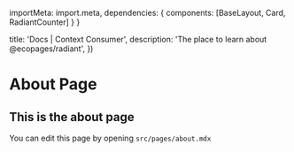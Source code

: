 

  importMeta: import.meta,
  dependencies: {
    components: [BaseLayout, Card, RadiantCounter]
  }
}

  title: 'Docs | Context Consumer',
  description: 'The place to learn about @ecopages/radiant',
})

<div class="prose">

# About Page

## This is the about page

You can edit this page by opening `src/pages/about.mdx`

<RadiantCounter />

<Card title="Card title" copy="<a href='/'>Go to homepage</a>" />

</div>